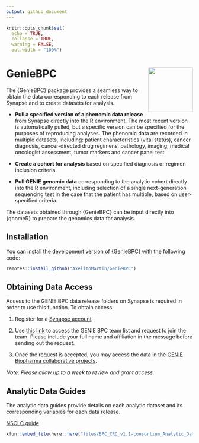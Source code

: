 ```yaml
---
output: github_document
---
```


```r
knitr::opts_chunk$set(
  echo = TRUE,
  collapse = TRUE,
  warning = FALSE,
  out.width = "100%")
```

# GenieBPC <img src="man/figures/imgfile.png" align="right" height="120" /></a>

The {GenieBPC} package provides a seamless way to obtain the data corresponding to each release from Synapse and to create datasets for analysis.

- **Pull a specified version of a phenomic data release** from Synapse directly into the R environment. The most recent version is automatically pulled, but a specific version can be specified for the purposes of reproducing analyses. The phenomic data are recorded in multiple datasets, including: patient characteristics (vital status), cancer diagnosis, cancer-directed drug regimens, pathology, imaging, medical oncologist assessment, tumor markers and cancer panel test.

- **Create a cohort for analysis** based on specified diagnosis or regimen inclusion criteria.

- **Pull GENIE genomic data** corresponding to the analytic cohort directly into the R environment, including selection of a single next-generation sequencing test in the case that the patient has multiple, based on user-specified criteria.

The datasets obtained through {GenieBPC} can be input directly into {gnomeR} to prepare the genomics data for analysis. 


## Installation

You can install the development version of {GenieBPC} with the following code:

```r
remotes::install_github("AxelitoMartin/GenieBPC")
```


## Obtaining Data Access

Access to the GENIE BPC data release folders on Synapse is required in order to use this function. To obtain access:

1. Register for a [Synapse account](https://www.synapse.org/#)

2. Use [this link](https://www.synapse.org/#!Team:3399797) to access the GENIE BPC team list and request to join the team. Please include your full name and affiliation in the message before sending out the request.

3. Once the request is accepted, you may access the data in the [GENIE Biopharma collaborative projects](https://www.synapse.org/#!Synapse:syn21226493).

*Note: Please allow up to a week to review and grant access.*


## Analytic Data Guides

The analytic data guides provide details on each analytic dataset and its corresponding variables for each data release.


[NSCLC guide](here::here("files/BPC_NSCLC_v1.1-consortium_Analytic_Data_Guide.pdf"))


```r
xfun::embed_file(here::here("files/BPC_CRC_v1.1-consortium_Analytic_Data_Guide.pdf"))
```
